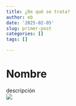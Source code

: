 ```yaml
---
title: ¿De qué se trata?
author: eb
date: '2025-02-05'
slug: primer-post
categories: []
tags: []

---
```

# Nombre  
descripción  
![](una.jpg)